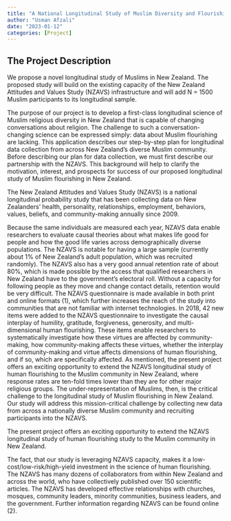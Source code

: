 ```yaml
---
title: "A National Longitudinal Study of Muslim Diversity and Flourishing"
author: "Usman Afzali"
date: "2023-01-12"
categories: [Project]
---
```


## The Project Description

We propose a novel longitudinal study of Muslims in New Zealand. The proposed study
will build on the existing capacity of the New Zealand Attitudes and Values Study
(NZAVS) infrastructure and will add N = 1500 Muslim participants to its longitudinal sample.

The purpose of our project is to develop a first-class longitudinal science of Muslim
religious diversity in New Zealand that is capable of changing conversations about
religion. The challenge to such a conversation-changing science can be expressed
simply: data about Muslim flourishing are lacking. This application describes our step-by-step plan for longitudinal data collection from across New Zealand’s diverse Muslim
community. Before describing our plan for data collection, we must first describe our
partnership with the NZAVS. This background will help to clarify the motivation, interest,
and prospects for success of our proposed longitudinal study of Muslim flourishing in
New Zealand.

The New Zealand Attitudes and Values Study (NZAVS) is a national longitudinal
probability study that has been collecting data on New Zealanders’ health, personality,
relationships, employment, behaviors, values, beliefs, and community-making annually
since 2009.

Because the same individuals are measured each year, NZAVS data enable
researchers to evaluate causal theories about what makes life good for people and
how the good life varies across demographically diverse populations. The NZAVS is notable for having a large sample (currently about 1% of New Zealand’s adult population, which was recruited randomly). The NZAVS also has a very good annual retention rate of about 80%, which is made possible by the access that qualified researchers in New Zealand have to the government's electoral roll. Without a capacity for following people as they move and change contact details, retention would be very difficult. The NZAVS questionnaire is made available in both print and online formats (1), which further increases the reach of the study into communities that are not familiar with internet technologies. In 2018, 42 new items were added to the NZAVS questionnaire to investigate the causal interplay of humility, gratitude, forgiveness, generosity, and multi-dimensional human flourishing. These items enable researchers to systematically investigate how these virtues are affected by community-making, how community-making affects these virtues, whether the interplay of community-making and virtue affects dimensions of human flourishing, and if so, which are specifically affected. As mentioned, the present project offers an exciting opportunity to extend the NZAVS longitudinal study of human flourishing to the Muslim community in New Zealand, where response rates are ten-fold times lower than they are for other major religious groups. The under-representation of Muslims, then, is the critical challenge to the longitudinal study of Muslim flourishing in New Zealand. Our study will address this mission-critical challenge by collecting new data from across a nationally diverse Muslim community and recruiting participants into the NZAVS.

The present project offers an exciting opportunity to extend the NZAVS longitudinal
study of human flourishing study to the Muslim community in New Zealand.

The fact, that our study is leveraging NZAVS capacity, makes it a low-cost/low-risk/high-yield investment in the science of human flourishing. The NZAVS has many dozens of
collaborators from within New Zealand and across the world, who have collectively
published over 150 scientific articles. The NZAVS has developed effective relationships
with churches, mosques, community leaders, minority communities, business leaders,
and the government. Further information regarding NZAVS can be found online (2).
